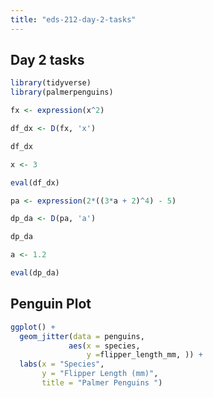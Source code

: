 ```yaml
---
title: "eds-212-day-2-tasks"
---
```


## Day 2 tasks

```r
library(tidyverse)
library(palmerpenguins)
```

```r
fx <- expression(x^2)

df_dx <- D(fx, 'x')

df_dx

x <- 3

eval(df_dx)
```

```r
pa <- expression(2*((3*a + 2)^4) - 5)

dp_da <- D(pa, 'a')

dp_da

a <- 1.2

eval(dp_da)
```

## Penguin Plot

```r
ggplot() + 
  geom_jitter(data = penguins, 
             aes(x = species, 
                 y =flipper_length_mm, )) + 
  labs(x = "Species", 
       y = "Flipper Length (mm)", 
       title = "Palmer Penguins ")
```
